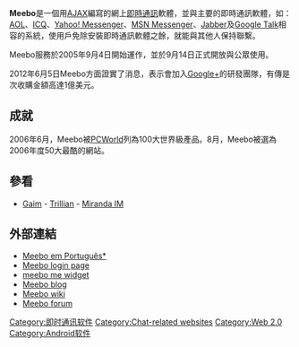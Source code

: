 {{Infobox Software | name = Meebo

| logo = [[File:Meebo_logo1.png|center]]
| screenshot = [[File:Omg_meebo.jpg|center]], 2006.]]
| caption = Meebo屏幕截图
| developer = 
| latest_release_version = 
| latest_release_date = 
| latest_preview_version = 
| latest_preview_date = 
| operating_system = [[跨平台|跨平台]] (網路應用軟體)
| genre = 即時通訊
| license = 专有软件
| website = [http://www.meebo.com/ meebo.com]
}}
'''Meebo'''是一個用[[AJAX|AJAX]]編寫的網上[[即時通訊|即時通訊]]軟體，並與主要的即時通訊軟體，如：[[AOL_Instant_Messenger|AOL]]、[[ICQ|ICQ]]、[[Yahoo!_Messenger|Yahoo! Messenger]]、[[MSN_Messenger|MSN Messenger]]、[[Jabber|Jabber]]及[[Google_Talk|Google Talk]]相容的系統，使用戶免除安裝即時通訊軟體之餘，就能與其他人保持聯繫。

Meebo服務於2005年9月4日開始運作，並於9月14日正式開放與公眾使用。

2012年6月5日Meebo方面證實了消息，表示會加入[[Google+|Google+]]的研發團隊，有傳是次收購金額高達1億美元。

== 成就 ==

2006年6月，Meebo被[[PCWorld|PCWorld]]列為100大世界級產品。8月，Meebo被選為2006年度50大最酷的網站。

== 參看 ==

* [[Gaim|Gaim]] - [[Trillian|Trillian]] - [[Miranda_IM|Miranda IM]]

== 外部連結 ==
* [https://web.archive.org/web/20070127023445/http://www.meebo.com.br/ Meebo em Português*]
* [https://web.archive.org/web/20070127023445/http://www.meebo.com.br/ Meebo login page]
* [http://www.meebome.com/ meebo me widget] {{Wayback|url=http://www.meebome.com/ |date=20120510182247 }}
* [https://web.archive.org/web/20080414032545/http://wwwl.meebo.com.br/ Meebo blog]
* [https://web.archive.org/web/20080414032545/http://wwwl.meebo.com.br/ Meebo wiki]
* [https://web.archive.org/web/20080414032545/http://wwwl.meebo.com.br/ Meebo forum]

{{即時通訊客戶端}}
{{compu-stub}}

[[Category:即时通讯软件|Category:即时通讯软件]]
[[Category:Chat-related_websites|Category:Chat-related websites]]
[[Category:Web_2.0|Category:Web 2.0]]
[[Category:Android软件|Category:Android软件]]